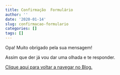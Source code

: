 ```yaml
---
title: Confirmação  Formulário
author: ''
date: '2020-01-14'
slug: confirmacao-formulario
categories: []
tags: []
---
```


Opa! Muito obrigado pela sua mensagem!

Assim que der já vou dar uma olhada e te responder.

[Clique aqui para voltar a navegar no Blog.](https://luisotavio.pro/)